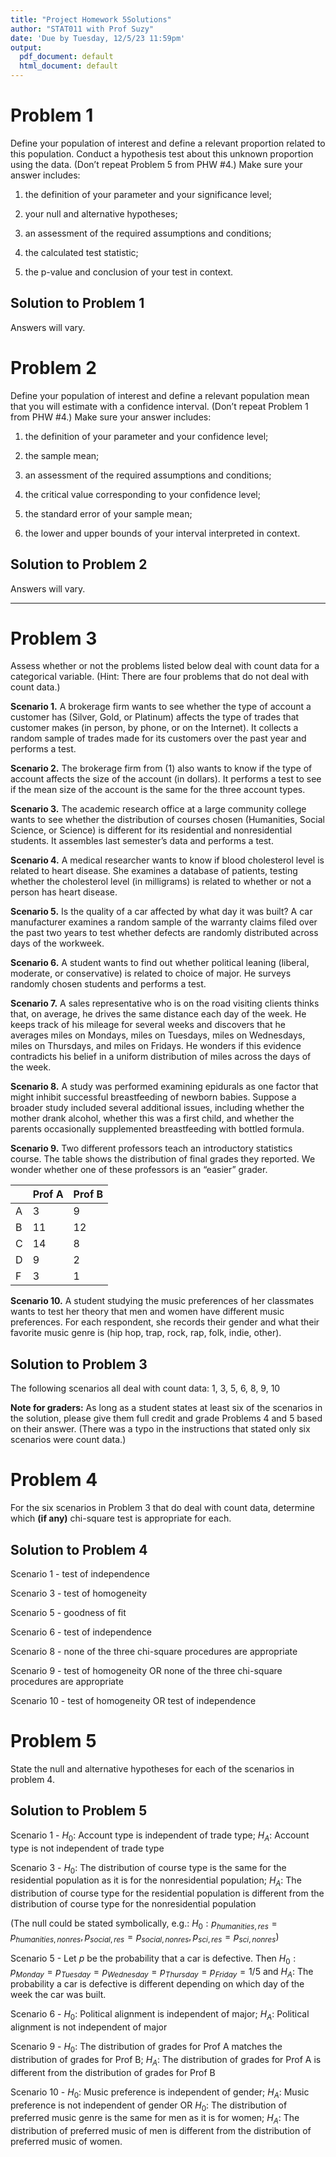 ```yaml
---
title: "Project Homework 5Solutions"
author: "STAT011 with Prof Suzy"
date: 'Due by Tuesday, 12/5/23 11:59pm'
output:
  pdf_document: default
  html_document: default
---
```



# Problem 1 

Define your population of interest and define a relevant proportion related to this population. Conduct a hypothesis test about this unknown proportion using the data. (Don't repeat Problem 5 from PHW \#4.) Make sure your answer includes: 

1) the definition of your parameter and your significance level; 

2) your null and alternative hypotheses; 

3) an assessment of the required assumptions and conditions; 

4) the calculated test statistic; 

5) the p-value and conclusion of your test in context. 

## Solution to Problem 1 

Answers will vary.

# Problem 2

Define your population of interest and define a relevant population mean that you will estimate with a confidence interval. (Don't repeat Problem 1 from PHW \#4.) Make sure your answer includes: 

1) the definition of your parameter and your confidence level;

2) the sample mean;

3) an assessment of the required assumptions and conditions; 

4) the critical value corresponding to your confidence level;

5) the standard error of your sample mean;

6) the lower and upper bounds of your interval interpreted in context.


## Solution to Problem 2 

Answers will vary.

*** 


# Problem 3

Assess whether or not the problems listed below deal with count data for a categorical variable. (Hint: There are four problems that do not deal with count data.)

**Scenario 1.**  A brokerage firm wants to see whether the type of account a customer has (Silver, Gold, or Platinum) affects the type of trades that customer makes (in person, by phone, or on the Internet). It collects a random sample of trades made for its customers over the past year and performs a test.  

**Scenario 2.** The brokerage firm from (1) also wants to know if the type of account affects the size of the account (in dollars). It performs a test to see if the mean size of the account is the same for the three account types. 

**Scenario 3.** The academic research office at a large community college wants to see whether the distribution of courses chosen (Humanities, Social Science, or Science) is different for its residential and nonresidential students. It assembles last semester's data and performs a test.  

**Scenario 4.** A medical researcher wants to know if blood cholesterol level is related to heart disease. She examines a database of  patients, testing whether the cholesterol level (in milligrams) is related to whether or not a person has heart disease.

**Scenario 5.** Is the quality of a car affected by what day it was built? A car manufacturer examines a random sample of the warranty claims filed over the past two years to test whether defects are randomly distributed across days of the workweek.

**Scenario 6.** A student wants to find out whether political leaning (liberal, moderate, or conservative) is related to choice of major. He surveys randomly chosen students and performs a test.

**Scenario 7.** A sales representative who is on the road visiting clients thinks that, on average, he drives the same distance each day of the week. He keeps track of his mileage for several weeks and discovers that he averages  miles on Mondays,  miles on Tuesdays,  miles on Wednesdays,  miles on Thursdays, and  miles on Fridays. He wonders if this evidence contradicts his belief in a uniform distribution of miles across the days of the week. 

**Scenario 8.** A study was performed examining epidurals as one factor that might inhibit successful breastfeeding of newborn babies. Suppose a broader study included several additional issues, including whether the mother drank alcohol, whether this was a first child, and whether the parents occasionally supplemented breastfeeding with bottled formula. 

**Scenario 9.** Two different professors teach an introductory statistics course. The table shows the distribution of final grades they reported. We wonder whether one of these professors is an "easier" grader. 

|    | Prof A | Prof B |
| --- | --- | --- |
| A | 3 | 9 |
| B | 11 | 12 | 
| C | 14 | 8 |
| D | 9  | 2 |
| F | 3 | 1 |

**Scenario 10.** A student studying the music preferences of her classmates wants to test her theory that men and women have different music preferences. For each respondent, she records their gender and what their favorite music genre is (hip hop, trap, rock, rap, folk, indie, other). 

## Solution to Problem 3 

The following scenarios all deal with count data: 1, 3, 5, 6, 8, 9, 10

**Note for graders:** As long as a student states at least six of the scenarios in the solution, please give them full credit and grade Problems 4 and 5 based on their answer. (There was a typo in the instructions that stated only six scenarios were count data.)

# Problem 4

For the six scenarios in Problem 3 that do deal with count data, determine which **(if any)** chi-square test is appropriate for each. 

## Solution to Problem 4 

Scenario 1 - test of independence 

Scenario 3 - test of homogeneity 

Scenario 5 - goodness of fit 

Scenario 6 - test of independence 

Scenario 8 - none of the three chi-square procedures are appropriate 

Scenario 9 - test of homogeneity OR none of the three chi-square procedures are appropriate 

Scenario 10 - test of homogeneity OR test of independence 
 


# Problem 5

State the null and alternative hypotheses for each of the scenarios in problem 4. 

## Solution to Problem 5

Scenario 1 - $H_0:$ Account type is independent of trade type; $H_A:$ Account type is not independent of trade type 

Scenario 3 - $H_0:$ The distribution of course type is the same for the residential population as it is for the nonresidential population; $H_A:$ The distribution of course type for the residential population is different from the distribution of course type for the nonresidential population

(The null could be stated symbolically, e.g.: $H_0: p_{humanities, res} = p_{humanities, nonres}, p_{social, res}=p_{social, nonres}, p_{sci, res}=p_{sci,nonres}$)

Scenario 5 - Let $p$ be the probability that a car is defective. Then $H_0: p_{Monday} = p_{Tuesday} = p_{Wednesday} = p_{Thursday} = p_{Friday} = 1/5$ and $H_A:$ The probability a car is defective is different depending on which day of the week the car was built. 

Scenario 6 - $H_0:$ Political alignment is independent of major; $H_A:$ Political alignment is not independent of major

Scenario 9 - $H_0:$ The distribution of grades for Prof A matches the distribution of grades for Prof B; $H_A:$ The distribution of grades for Prof A is different from the distribution of grades for Prof B 

Scenario 10 - $H_0:$ Music preference is independent of gender; $H_A:$ Music preference is not independent of gender OR $H_0:$ The distribution of preferred music genre is the same for men as it is for women; $H_A:$ The distribution of preferred music of men is different from the distribution of preferred music of women. 


